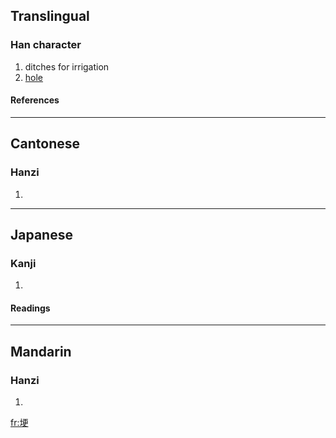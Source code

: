 ==Translingual==
===Han character===
{{Han char|rn=32|rad=土|as=07|sn=10|four=4114<sub>6</sub>|canj=土一中大 (GMLK)}}
# ditches for irrigation
# [[hole]]
====References====
{{Han ref|kx=0229.180|dkj=05106|dj=0465.080|hdz=10443.080|uh=57C2|ud=22466|bh=AE47|bd=44615}}
----
==Cantonese==
===Hanzi===
{{yue-hanzi|jyut=|y=gang2}}
# {{defn|Cantonese}}
----
==Japanese==
===Kanji===
{{ja-kanji|grade=|rs=土07}}
# {{defn|Japanese}} 
====Readings====
{{ja-readings|on=[[かう]] (kau), [[きょう]] (kyō)|kun=[[あな]] (ana), [[つつみ]] (tsutsumi), [[あぜ]] (aze)}}
----
==Mandarin==
===Hanzi===
{{cmn-hanzi|pin=[[gěng]] (geng3)|wg=keng<sup>3</sup>}}
# {{defn|Mandarin}}

[[fr:埂]]